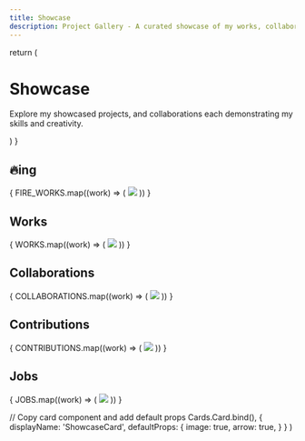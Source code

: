 ```yaml
---
title: Showcase
description: Project Gallery - A curated showcase of my works, collaborations and job positions 📺
---
```



  return (
    <div className="max-w-screen-lg mx-auto pt-4 pb-8 mb-16 border-b border-gray-400 border-opacity-20">
      <h1>
        <span className="font-bold leading-tight lg:text-5xl">Showcase</span>
      </h1>
      <p className="italic text-center opacity-60 font-space-grotesk">
        Explore my showcased projects, and collaborations each demonstrating my skills and creativity.
      </p>
    </div>
  )
}

<ShowcaseHeader />

## 🔥ing

<div class="grid grid-cols-1 gap-4 sm:grid-cols-2 lg:grid-cols-3 border-b border-gray-400 border-opacity-20 mb-16 pb-8">
  {
    FIRE_WORKS.map((work) => (
    <Cards>
      <ShowcaseCard title={work.title} href={work.href} >
        <Image src={work.img} width={500} height={500} />
      </ShowcaseCard>
    </Cards> 
    ))
  }
</div>


## Works

<div class="grid grid-cols-1 gap-4 sm:grid-cols-2 lg:grid-cols-3 border-b border-gray-400 border-opacity-20 mb-16 pb-8">
  {
    WORKS.map((work) => (
    <Cards>
      <ShowcaseCard title={work.title} href={work.href} >
        <Image src={work.img} width={500} height={500} />
      </ShowcaseCard>
    </Cards> 
    ))
  }
</div>

## Collaborations

<div class="grid grid-cols-1 gap-4 sm:grid-cols-2 lg:grid-cols-3 border-b border-gray-400 border-opacity-20 mb-16 pb-8">
  {
    COLLABORATIONS.map((work) => (
    <Cards>
      <ShowcaseCard title={work.title} href={work.href} >
        <Image src={work.img} width={500} height={500} />
      </ShowcaseCard>
    </Cards> 
   ))
  }
</div>

## Contributions

<div class="grid grid-cols-1 gap-4 sm:grid-cols-2 lg:grid-cols-3 border-b border-gray-400 border-opacity-20 mb-16 pb-8">
  {
    CONTRIBUTIONS.map((work) => (
    <Cards>
      <ShowcaseCard title={work.title} href={work.href} >
        <Image src={work.img} width={500} height={500} />
      </ShowcaseCard>
    </Cards> 
   ))
  }
</div>


## Jobs

<div class="grid grid-cols-1 gap-4 sm:grid-cols-2 lg:grid-cols-3 border-b border-gray-400 border-opacity-20 mb-16 pb-8">
  {
    JOBS.map((work) => (
    <Cards>
      <ShowcaseCard title={work.title} href={work.href} >
        <Image src={work.img} width={500} height={500} />
      </ShowcaseCard>
    </Cards> 
   ))
  }
</div>


  // Copy card component and add default props
  Cards.Card.bind(),
  {
    displayName: 'ShowcaseCard',
    defaultProps: {
      image: true,
      arrow: true,
    }
  }
)
